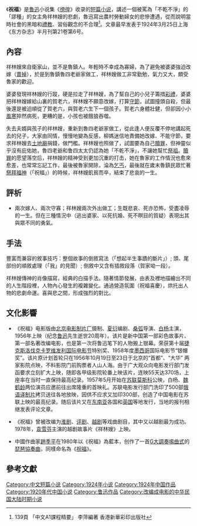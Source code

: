 {{Otheruses|祝福|other=同名或類似名的其它條目描述}}
《'''祝福'''》是[[魯迅|魯迅]]小说集《[[彷徨|徬徨]]》收录的[[短篇小说|短篇小说]]，講述一個被罵為「不乾不淨」的「謬種」的女主角祥林嫂的悲劇，魯迅寫出農村勞動婦女的悲慘遭遇，從而說明當時社會的黑暗和[[禮教|禮教]]、習俗觀念的不合理<ref> 139頁 「中文A1課程精要」 李萍編著 香港新華彩印出版社</ref>。文章最早发表于1924年3月25日上海《东方杂志》半月刊第21卷第6号。

== 內容 ==
祥林嫂來自衛家山，並不是魯鎮人。年輕時不幸成為寡婦，為了避免被婆婆強迫改嫁（[[人口販賣|賣掉]]），於是到魯鎮魯四老爺家做工，祥林嫂做工非常勤勉，氣力又大，頗受魯家的歡迎。

婆婆發現祥林嫂的行蹤，硬是拉走了祥林嫂，為了幫自己的小兒子籌措[[聘金|彩禮]]，婆婆把祥林嫂嫁給山裏的賀老六，祥林嫂不願意改嫁，打算[[守節|守節]]，試圖撞頭自殺，但最後還是被迫順從了賀老六，與賀老六生下一個孩子。賀老六身體壯健，但卻因小小[[風寒|風寒]]猝然病死，更糟的是，小孩也被餓狼吞噬。

失去夫婿與孩子的祥林嫂，重新到魯四老爺家做工，從此逢人便反覆不停地講起死去的兒子，大家由同情，慢慢地變為反感，柳媽迷信地責備她改嫁、不能守節，要求祥林嫂去[[土地廟|土地廟]]捐錢，做門檻。祥林嫂也照做了，試圖要為自己[[贖罪|贖罪]]，但神靈似乎沒有庇佑她，魯四老爺和鲁四太太仍認為她「不乾不淨」，不讓她幫忙[[祭祖|祭祖]]。[[贖罪|贖罪]]的愿望落空后，祥林嫂的精神受到更加沉重的打击，她在魯家的工作情況也愈來愈差，也常常忘記工作，最後被魯家開除，淪為[[乞丐|乞丐]]，最後就在歲末魯鎮民眾忙著[[祭拜|祭拜]][[福神|福神]]（「祝福」）的時候，祥林嫂飢貧而卒，結束了悲哀的一生。

== 評析 ==
*兩次嫁人、兩次守寡；祥林嫂兩次外出做工；生既悲哀、死亦恐怖，受盡凌辱的一生。但在三種情況中（逃出婆家、以死抗婚、死不瞑目的質疑）表現出其與眾不同的勇氣。

==手法==
豐富而兼容的敘事技巧：整個故事的倒敘寫法（「想起半生事蹟的斷片」）; 頭、尾部份的順敘處理（「我」的見聞）; 倒敘中又含有插敘段落（賀家坳一段）。 

祥林嫂傳神的肖像描寫，經典的白描手法。隨著情節發展，由表及裡地描繪出不同的人生階段裡，人物內心發生的複雜變化。通過營造氛圍（祝福喜慶），烘托出人物的悲劇命運。喜與悲之間，形成強烈的對比。

== 文化影響 ==

* 《祝福》电影版由[[中国电影集团公司北京电影制片厂|北京电影制片厂]]摄制、[[夏衍|夏衍]]编剧、[[桑弧|桑弧]]导演、[[白杨_(演员)|白杨]]主演，1956年上映（纪念[[鲁迅|鲁迅]]先生逝世20周年）。该片是新中国第一部彩色故事片、第一部名著改编电影，也是第一次将鲁迅笔下的人物搬上银幕。荣获第十届[[捷克斯洛伐克|捷克斯洛伐克]][[卡罗维发利国际电影节|卡罗维发利国际电影节]]特别奖、1958年度[[墨西哥|墨西哥]]国际电影节“银帽奖”。该片原计划首轮只在1956年10月19日至23日于北京的“首都”、“大华” 两家影院点映，不料影院门前购票者人山人海。由于广大观众向电影发行部门发函要求立刻扩大上映，随即各甲级影院轮番上映该片，连映55天达370场，上座率在当时一直保持最高纪录。1957年5月开始在[[苏联|苏联]][[莫斯科|莫斯科]]公映，白杨、[[魏鹤龄|魏鹤龄]]两位演员应邀前往出席隆重的首映礼。苏联电影发行部门洗印了500部[[俄语|俄语]][[译制片|译制片]]拷贝送往各地放映，因供不应求又加印300部，创造了中国电影在苏联上映的最高纪录。随后该片又在[[东南亚|东南亚]]各国和[[英国|英国]]等地发行，当地的报刊相继发表评论文章。

* 《祝福》曾被改编为[[淮剧|淮剧]]、[[评剧|评剧]]、[[越剧|越剧]]等戏曲剧目，其中又以越剧最为成功。1978年，[[袁雪芬|袁雪芬]]主演的越剧故事片《祥林嫂》上映。

* 中國作曲家[[趙季平|趙季平]]在1980年以《祝福》為藍本，创作了一首[[G大調|G大調]][[奏鳴曲式|奏鳴曲式]]的[[琵琶|琵琶]][[協奏曲|協奏曲]]，同樣命名為《[[祝福_(琵琶協奏曲)|祝福]]》。

== 參考文獻 ==
{{reflist}}
{{wikisource|祝福}}
{{wikibook|高中语文/必修三/祝福}}
[[Category:中文短篇小说|Category:中文短篇小说]]
[[Category:1924年小说|Category:1924年小说]]
[[Category:1924年中国作品|Category:1924年中国作品]]
[[Category:1920年代中国小说|Category:1920年代中国小说]]
[[Category:鲁迅作品|Category:鲁迅作品]]
[[Category:改编成电影的中华民国大陆时期小说|Category:改编成电影的中华民国大陆时期小说]]